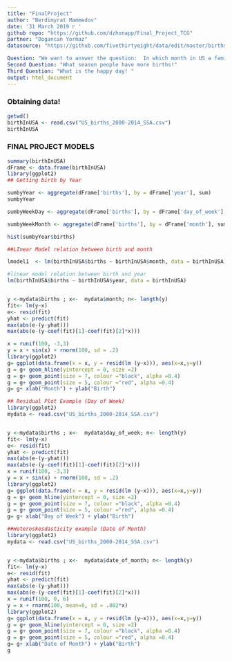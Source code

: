 ```yaml
---
title: "FinalProject"
author: "Berdimyrat Mammedov"
date: '31 March 2019 г '
github repo: "https://github.com/dzhonapp/Final_Project_TCG"
partner: "Dogancan Yormaz"
datasource: "https://github.com/fivethirtyeight/data/edit/master/births/US_births_2000-2014_SSA.csv"

Question: "We want to answer the question:  In which month in US a families have most child births?"
Second Question: "What season people have more births!"
Third Question: "What is the happy day! "
output: html_document
---
```





### Obtaining data!

```r
getwd()
birthInUSA <- read.csv("US_births_2000-2014_SSA.csv")
birthInUSA

```

### FINAL PROJECT MODELS

```r
summary(birthInUSA)
dFrame <- data.frame(birthInUSA)
library(ggplot2)
## Getting birth by Year

sumbyYear <- aggregate(dFrame['births'], by = dFrame['year'], sum)
sumbyYear

sumbyWeekDay <- aggregate(dFrame['births'], by = dFrame['day_of_week'], sum)

sumbyWeekMonth <- aggregate(dFrame['births'], by = dFrame['month'], sum)

hist(sumbyYear$births)

##LInear Model relation between birth and month

lmodel1  <- lm(birthInUSA$births ~ birthInUSA$month, data = birthInUSA)

#linear model relation between birth and year
lm(birthInUSA$births ~ birthInUSA$year, data = birthInUSA)



```


```r

y <-mydata$births ; x<-  mydata$month; n<- length(y)
fit<- lm(y~x)
e<- resid(fit)
yhat <- predict(fit)
max(abs(e-(y-yhat)))
max(abs(e-(y-coef(fit)[1]-coef(fit)[2]*x)))

x = runif(100, -3,3)
y = x + sin(x) + rnorm(100, sd = .2)
library(ggplot2)
g= ggplot(data.frame(x = x, y = resid(lm (y~x))), aes(x=x,y=y))
g = g+ geom_hline(yintercept = 0, size =2)
g = g+ geom_point(size = 7, colour ="black", alpha =0.4)
g = g+ geom_point(size = 5, colour ="red", alpha =0.4)
g= g+ xlab("Month") + ylab("Birth")


```









```r
## Residual Plot Example (Day of Week)
library(ggplot2)
mydata <- read.csv("US_births_2000-2014_SSA.csv")


y <-mydata$births ; x<-  mydata$day_of_week; n<- length(y)
fit<- lm(y~x)
e<- resid(fit)
yhat <- predict(fit)
max(abs(e-(y-yhat)))
max(abs(e-(y-coef(fit)[1]-coef(fit)[2]*x)))
x = runif(100, -3,3)
y = x + sin(x) + rnorm(100, sd = .2)
library(ggplot2)
g= ggplot(data.frame(x = x, y = resid(lm (y~x))), aes(x=x,y=y))
g = g+ geom_hline(yintercept = 0, size =2)
g = g+ geom_point(size = 7, colour ="black", alpha =0.4)
g = g+ geom_point(size = 5, colour ="red", alpha =0.4)
g= g+ xlab("Day of Week") + ylab("Birth")
```





```r
##Heteroskesdasticity example (Date of Month)
library(ggplot2)
mydata <- read.csv("US_births_2000-2014_SSA.csv")


y <-mydata$births ; x<-  mydata$date_of_month; n<- length(y)
fit<- lm(y~x)
e<- resid(fit)
yhat <- predict(fit)
max(abs(e-(y-yhat)))
max(abs(e-(y-coef(fit)[1]-coef(fit)[2]*x)))
x = runif(100, 0, 6)
y = x + rnorm(100, mean=0, sd = .002*x)
library(ggplot2)
g= ggplot(data.frame(x = x, y = resid(lm (y~x))), aes(x=x,y=y))
g = g+ geom_hline(yintercept = 0, size =2)
g = g+ geom_point(size = 7, colour ="black", alpha =0.4)
g = g+ geom_point(size = 5, colour ="red", alpha =0.4)
g= g+ xlab("Date of Month") + ylab("Birth")
g


```





